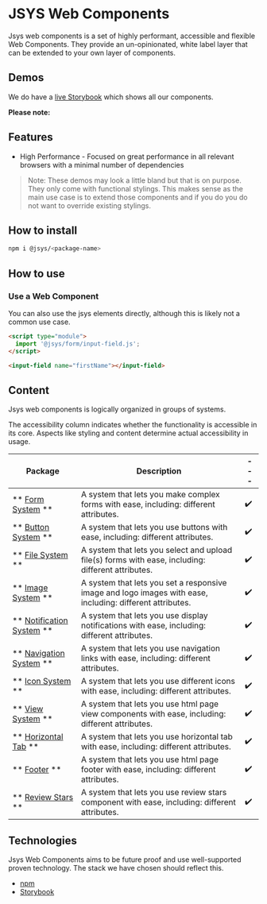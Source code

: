 

<Meta title="Introduction/Introductions"/>

# JSYS Web Components

Jsys web components is a set of highly performant, accessible and flexible Web Components.
They provide an un-opinionated, white label layer that can be extended to your own layer of components.


## Demos

We do have a [live Storybook](/) which shows all our components.

**Please note:**


## Features

- High Performance - Focused on great performance in all relevant browsers with a minimal number of dependencies

> Note: These demos may look a little bland but that is on purpose. They only come with functional stylings.
> This makes sense as the main use case is to extend those components and if you do you do not want to override existing stylings.

## How to install

```bash
npm i @jsys/<package-name>
```

## How to use


### Use a Web Component

You can also use the jsys elements directly, although this is likely not a common use case.

```html
<script type="module">
  import '@jsys/form/input-field.js';
</script>

<input-field name="firstName"></input-field>
```


## Content

Jsys web components is logically organized in groups of systems.

The accessibility column indicates whether the functionality is accessible in its core. Aspects like styling and content determine actual accessibility in usage.

| Package                        | Description                                                                                                     | --- |
| ------------------------------ | --------------------------------------------------------------------------------------------------------------- | --- |
| ** [Form System](#) **         | A system that lets you make complex forms with ease, including: different attributes.                           | ✔️|
| ** [Button System](#) **       | A system that lets you use buttons with ease, including: different attributes.                                  | ✔️|
| ** [File System](#) **         | A system that lets you select and upload file(s) forms with ease, including: different attributes.              | ✔️|
| ** [Image System](#) **        | A system that lets you set a responsive image and logo images with ease, including: different attributes.       | ✔️|
| ** [Notification System](#) ** | A system that lets you use display notifications with ease, including: different attributes.                    | ✔️|
| ** [Navigation System](#) **   | A system that lets you use navigation links with ease, including: different attributes.                         | ✔️|
| ** [Icon System](#) **         | A system that lets you use different icons with ease, including: different attributes.                          | ✔️|
| ** [View System](#) **         | A system that lets you use html page view components with ease, including: different attributes.                | ✔️|
| ** [Horizontal Tab](#) **      | A system that lets you use horizontal tab with ease, including: different attributes.                           | ✔️|
| ** [Footer](#) **              | A system that lets you use html page footer with ease, including: different attributes.                         | ✔️|
| ** [Review Stars](#) **        | A system that lets you use review stars component with ease, including: different attributes.                   | ✔️|

## Technologies

Jsys Web Components aims to be future proof and use well-supported proven technology. The stack we have chosen should reflect this.

- [npm](http://npmjs.com)
- [Storybook](https://storybook.js.org)


